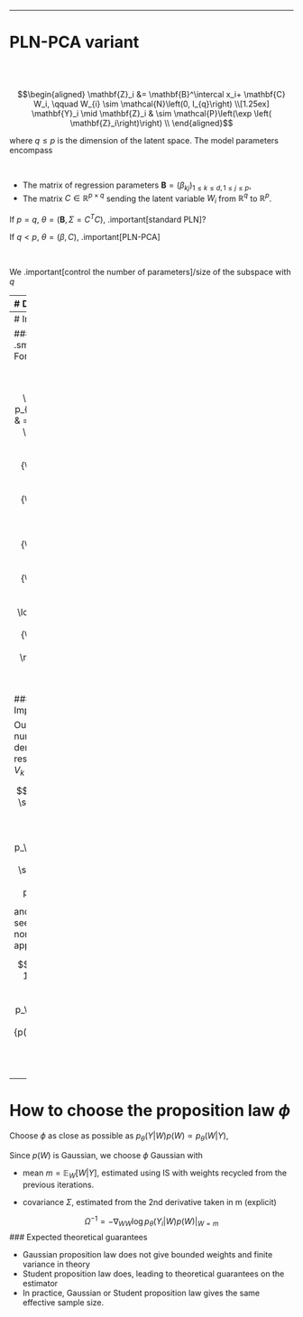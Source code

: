 
---

# PLN-PCA variant

<br/><br/>


$$\begin{aligned}
\mathbf{Z}_i &=  \mathbf{B}^\intercal x_i+ \mathbf{C} W_i, \qquad W_{i} \sim \mathcal{N}\left(0, I_{q}\right) \\[1.25ex]
\mathbf{Y}_i  \mid \mathbf{Z}_i & \sim \mathcal{P}\left(\exp \left( \mathbf{Z}_i\right)\right) \\
\end{aligned}$$

where $q\leq p$ is the dimension of the latent space. The model parameters encompass

<br/>

  - The matrix of regression parameters $\mathbf{B} = (\beta _{kj})_{1 \leq k \leq d, 1 \leq j \leq p}$,
  - The matrix $C \in \mathbb R^{p\times q}$ sending the latent variable $W_i$ from $\mathbb{R}^q$ to $\mathbb{R}^p$.

If $p = q$, $\theta = (\mathbf{B}, \Sigma = C^T C)$, .important[standard PLN]?

If $q < p$, $\theta = (\beta, C)$, .important[PLN-PCA]

<br/>

We .important[control the number of parameters]/size of the subspace with $q$

---
# Direct optimization

<br/>

### .content-box-red[.small[Direct optimization by approximating the gradient of the objective]]

.content-box-yellow[


$$\begin{aligned}
\nabla_{\theta} \sum _{i =1}^n \log p_{\theta}(Y_i) & = \sum _{i =1}^n \nabla_{\theta}  \log \left(  \int_{R^q} p_{\theta} (Y_i|W_i) p(W_i)\mathrm{d} W_i \right) \\ & = \nabla_{\theta} \sum _{i =1} ^n \log \mathbb{E}_W (p_\theta(Y_i|W_i)) \\
\end{aligned}$$
]

<br/>

### Algorithm

- Ingredient 1: fancy SG ascent with variance reduction (e.g. Adagrad + SAGA)
- Ingredient 2: Importance sampling to estimate the gradient


---
# Importance Sampling

### Gradient derivation .small[(First Louis Formula)]

$$\begin{aligned}
\nabla_{\theta}  \log \mathbb{E}_{W}\left[  p_{\theta} (Y_i|W)  \right]  & = \frac {\nabla_{\theta}   \mathbb{E}_{W}\left[  p_{\theta} (Y_i|W)  \right]}{\mathbb{E}_{W}\left[  p_{\theta} (Y_i|W)  \right]} = \frac {\mathbb{E}_{W}\left[  \nabla_{\theta} p_{\theta} (Y_i|W)  \right]}{\mathbb{E}_{W}\left[  p_{\theta} (Y_i|W)  \right]} \\ & = \frac {\mathbb{E}_{W}\left[ p_{\theta} (Y_i|W) \nabla_{\theta} \log(p_{\theta} (Y_i|W))  \right]}{\mathbb{E}_{W}\left[  p_{\theta} (Y_i|W)  \right]} = \frac{\bar N}{\bar D} \\
\end{aligned}$$

### Approximation via Importance Sampling 

Our estimator of the numerator and the denominator are respectively, drawing $V_k \sim \phi(.)$,

$$\bar N = \frac 1 {n_s} \sum_{k=1}^{n_s} \frac {p(V_k)}{\phi(V_k)} p_\theta(Y_i|V_k) \nabla_{\theta}\log p_\theta(Y_i| V_k), \bar D = \frac 1 {n_s} \sum_{k=1}^{n_s} \frac {p(V_k)}{\phi(V_k)} p_\theta(Y_i| V_k),$$

and the ratio can be seen as a self normalizing weighted IS approach:

$$\bar N/\bar D = \frac 1 {n_s} \sum_k^{n_s} \tilde{w}_k \nabla_{\theta}\log p_\theta(Y_i| V_k), \quad w_k = \frac {p(V_k)p_\theta(Y_i|V_k)}{\phi(V_k)}, \quad \tilde{w}_k = w_k/\sum_k w_k$$


---
# How to choose the proposition law $\phi$
  
Choose $\phi$ as close as possible as $p_\theta (Y|W)p(W) \varpropto p_\theta(W | Y)$,

Since $p(W)$ is Gaussian, we choose $\phi$ Gaussian with

- mean $m = \mathbb{E}_W\left[W |Y \right]$, estimated using IS with weights recycled from the previous iterations.

- covariance $\Sigma$, estimated from the 2nd derivative taken in m (explicit)

$$\Omega^{-1} = - \nabla_{WW} \log p_{\theta}(Y_i| W) p(W) \bigg|_{W = m}$$
### Expected theoretical guarantees

- Gaussian proposition law does not give bounded weights and finite variance in theory
- Student proposition law does, leading to theoretical guarantees on the estimator 
- In practice, Gaussian or Student proposition law gives the same effective sample size. 
